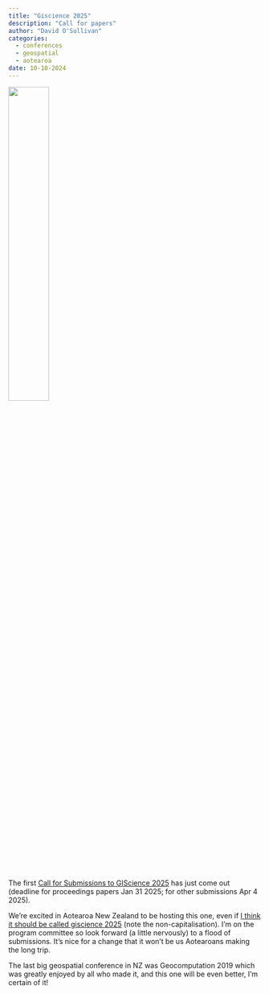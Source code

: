 ```yaml
---
title: "Giscience 2025"
description: "Call for papers"
author: "David O'Sullivan"
categories:
  - conferences
  - geospatial
  - aotearoa
date: 10-10-2024
---
```


![](giscience-2025.png){width=40%}

The first [Call for Submissions to GIScience 2025](https://giscience2025.org/#cfp) has just come out (deadline for proceedings papers Jan 31 2025; for other submissions Apr 4 2025).

We're excited in Aotearoa New Zealand to be hosting this one, even if [I think it should be called giscience 2025](https://dosull.github.io/computing-geographically/other-stuff/giscience-not-GIScience.html) (note the non-capitalisation). I'm on the program committee so look forward (a little nervously) to a flood of submissions. It's nice for a change that it won't be us Aotearoans making the long trip.

The last big geospatial conference in NZ was Geocomputation 2019 which was greatly enjoyed by all who made it, and this one will be even better, I'm certain of it!